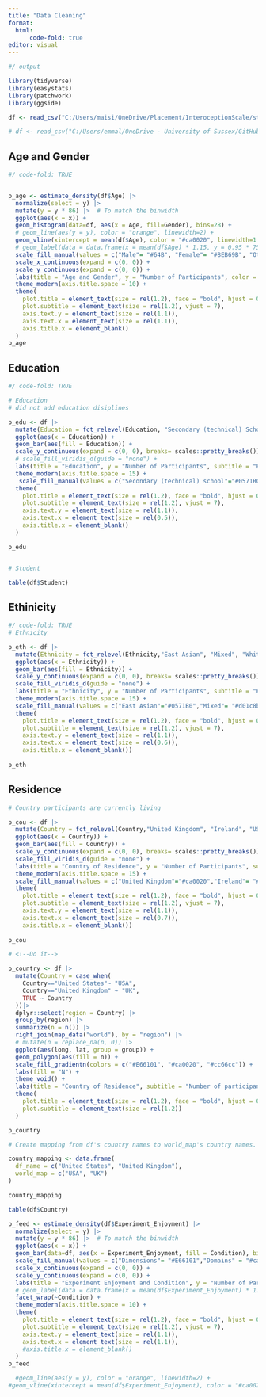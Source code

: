 ```yaml
---
title: "Data Cleaning"
format: 
  html:
      code-fold: true
editor: visual
---
```


```r
#/ output

library(tidyverse)
library(easystats)
library(patchwork)
library(ggside)

df <- read_csv("C:/Users/maisi/OneDrive/Placement/InteroceptionScale/study1/data/rawdata_participants.csv") 

# df <- read_csv("C:/Users/emmal/OneDrive - University of Sussex/GitHub/Placement/InteroceptionScale/study1/data/rawdata_participants.csv")

```

## Age and Gender

```r
#/ code-fold: TRUE


p_age <- estimate_density(df$Age) |>
  normalize(select = y) |>
  mutate(y = y * 86) |>  # To match the binwidth
  ggplot(aes(x = x)) +
  geom_histogram(data=df, aes(x = Age, fill=Gender), bins=28) +
  # geom_line(aes(y = y), color = "orange", linewidth=2) +
  geom_vline(xintercept = mean(df$Age), color = "#ca0020", linewidth=1.5) +
  # geom_label(data = data.frame(x = mean(df$Age) * 1.15, y = 0.95 * 75), aes(y = y), color = "red", label = paste0("Mean = ", format_value(mean(df$Age)))) +
  scale_fill_manual(values = c("Male"= "#64B", "Female"= "#8EB69B", "Other"="orange")) +
  scale_x_continuous(expand = c(0, 0)) +
  scale_y_continuous(expand = c(0, 0)) +
  labs(title = "Age and Gender", y = "Number of Participants", color = NULL, subtitle = "Distribution of participants' age and gender") +
  theme_modern(axis.title.space = 10) +
  theme(
    plot.title = element_text(size = rel(1.2), face = "bold", hjust = 0),
    plot.subtitle = element_text(size = rel(1.2), vjust = 7),
    axis.text.y = element_text(size = rel(1.1)),
    axis.text.x = element_text(size = rel(1.1)),
    axis.title.x = element_blank()
  )
p_age
```

## Education

```r
#/ code-fold: TRUE

# Education 
# did not add education disiplines 

p_edu <- df |>
  mutate(Education = fct_relevel(Education, "Secondary (technical) School", "Elementary School", "High School", "Bachelor", "Master", "Doctorate")) |>
  ggplot(aes(x = Education)) +
  geom_bar(aes(fill = Education)) +
  scale_y_continuous(expand = c(0, 0), breaks= scales::pretty_breaks()) +
  # scale_fill_viridis_d(guide = "none") +
  labs(title = "Education", y = "Number of Participants", subtitle = "Participants per achieved education level") +
  theme_modern(axis.title.space = 15) +
   scale_fill_manual(values = c("Secondary (technical) school"="#0571B0","High school"= "#d01c8b", "Bachelor"="#FDB863", "Master"="#E66101", "Doctorate" =  "#ca0020")) +
  theme(
    plot.title = element_text(size = rel(1.2), face = "bold", hjust = 0),
    plot.subtitle = element_text(size = rel(1.2), vjust = 7),
    axis.text.y = element_text(size = rel(1.1)),
    axis.text.x = element_text(size = rel(0.5)),
    axis.title.x = element_blank()
  )

p_edu


# Student

table(df$Student)
```

## Ethinicity

```r
#/ code-fold: TRUE
# Ethnicity 

p_eth <- df |>
  mutate(Ethnicity = fct_relevel(Ethnicity,"East Asian", "Mixed", "White", "Black", "persian", "South Asian", "Hispanic/Latino")) |>
  ggplot(aes(x = Ethnicity)) +
  geom_bar(aes(fill = Ethnicity)) +
  scale_y_continuous(expand = c(0, 0), breaks= scales::pretty_breaks()) +
  scale_fill_viridis_d(guide = "none") +
  labs(title = "Ethnicity", y = "Number of Participants", subtitle = "Participants per Ethnicity") +
  theme_modern(axis.title.space = 15) +
  scale_fill_manual(values = c("East Asian"="#0571B0","Mixed"= "#d01c8b", "White"="#cc66cc", "Black"="#E66101", "persian" =  "#ca0020", "South Asian"="#5E3C99", "Hispanic/Latino"="#92C5DE")) +
  theme(
    plot.title = element_text(size = rel(1.2), face = "bold", hjust = 0),
    plot.subtitle = element_text(size = rel(1.2), vjust = 7),
    axis.text.y = element_text(size = rel(1.1)),
    axis.text.x = element_text(size = rel(0.6)),
    axis.title.x = element_blank())
    
p_eth

```

## Residence

```r

# Country participants are currently living

p_cou <- df |>
  mutate(Country = fct_relevel(Country,"United Kingdom", "Ireland", "USA", "Australia")) |>
  ggplot(aes(x = Country)) +
  geom_bar(aes(fill = Country)) +
  scale_y_continuous(expand = c(0, 0), breaks= scales::pretty_breaks()) +
  scale_fill_viridis_d(guide = "none") +
  labs(title = "Country of Residence", y = "Number of Participants", subtitle = "Participants per Country they are currently living") +
  theme_modern(axis.title.space = 15) +
  scale_fill_manual(values = c("United Kingdom"="#ca0020","Ireland"= "#d01c8b", "United States"="#FDB863", "Australia"="#E66101"))+
  theme(
    plot.title = element_text(size = rel(1.2), face = "bold", hjust = 0),
    plot.subtitle = element_text(size = rel(1.2), vjust = 7),
    axis.text.y = element_text(size = rel(1.1)),
    axis.text.x = element_text(size = rel(0.7)),
    axis.title.x = element_blank())
    
p_cou

```

```r

# <!--Do it-->

p_country <- df |>
  mutate(Country = case_when(
    Country=="United States"~ "USA",
    Country=="United Kingdom" ~ "UK",
    TRUE ~ Country
  ))|>
  dplyr::select(region = Country) |>
  group_by(region) |>
  summarize(n = n()) |>
  right_join(map_data("world"), by = "region") |>
  # mutate(n = replace_na(n, 0)) |>
  ggplot(aes(long, lat, group = group)) +
  geom_polygon(aes(fill = n)) +
  scale_fill_gradientn(colors = c("#E66101", "#ca0020", "#cc66cc")) +
  labs(fill = "N") +
  theme_void() +
  labs(title = "Country of Residence", subtitle = "Number of participants by country")  +
  theme(
    plot.title = element_text(size = rel(1.2), face = "bold", hjust = 0),
    plot.subtitle = element_text(size = rel(1.2))
  )

p_country

```

```r
# Create mapping from df's country names to world_map's country names. I think the map is not working because the names do not match. 

country_mapping <- data.frame(
  df_name = c("United States", "United Kingdom"),
  world_map = c("USA", "UK") 
)

country_mapping

```

```r

table(df$Country)
```

```r

p_feed <- estimate_density(df$Experiment_Enjoyment) |>
  normalize(select = y) |>
  mutate(y = y * 86) |>  # To match the binwidth
  ggplot(aes(x = x)) +
  geom_bar(data=df, aes(x = Experiment_Enjoyment, fill = Condition), bins=28) +
  scale_fill_manual(values = c("Dimensions"= "#E66101","Domains" = "#ca0020", "Random"="#d01c8b")) +
  scale_x_continuous(expand = c(0, 0)) +
  scale_y_continuous(expand = c(0, 0)) +
  labs(title = "Experiment Enjoyment and Condition", y = "Number of Participants", fill = " ", x = "Ratings of enjoyment on a scale 1-5", subtitle = "Distribution of Participants' Experiment Enjoyment and Condition") +
  # geom_label(data = data.frame(x = mean(df$Experiment_Enjoyment) * 1.15, y = 0.95 * 75), aes(y = y), color = "red", label = paste0("Mean = ", format_value(mean(df$Experiment_Enjoyment)))) +
  facet_wrap(~Condition) +
  theme_modern(axis.title.space = 10) +
  theme(
    plot.title = element_text(size = rel(1.2), face = "bold", hjust = 0),
    plot.subtitle = element_text(size = rel(1.2), vjust = 7),
    axis.text.y = element_text(size = rel(1.1)),
    axis.text.x = element_text(size = rel(1.1)),
    #axis.title.x = element_blank()
  )
p_feed

  #geom_line(aes(y = y), color = "orange", linewidth=2) +
#geom_vline(xintercept = mean(df$Experiment_Enjoyment), color = "#ca0020", linewidth=1.5) +
```
